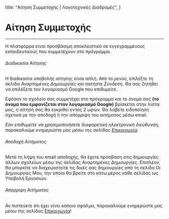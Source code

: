   title: "Αίτηση Συμμετοχής | Λογοτεχνικές Διαδρομές",
}

# Αίτηση Συμμετοχής
***
<div className="mt-5" />

Η πλατφόρμα είναι προσβάσιμη αποκλειστικά σε εγγεγραμμένους εκπαιδευτικούς που συμμετέχουν στο πρόγραμμα.

###### Διαδικασία Αίτησης
Η διαδικασία υποβολής αίτησης είναι απλή. Από το μενού, επιλέξτε τη σελίδα *Αναρτημένες Δημιουργίες* και πατήστε *Σύνδεση*.
Θα σας ζητηθεί να επιλέξετε τον λογαριασμό Google που επιθυμείτε.

Εφόσον το σχολείο σας συμμετέχει στο πρόγραμμα και το όνομά σας **(το όνομα που εμφανίζεται στον λογαριασμό Google)**
βρίσκεται στην λίστα μας, η αίτησή σας θα εγκριθεί εντός 2 ωρών. Θα λάβετε ειδοποίηση σχετικά με την αποδοχή ή
την απόρριψη του αιτήματος μέσω email.

*Εάν επιθυμείτε να χρησιμοποιήσετε διαφορετική ηλεκτρονική διεύθυνση, παρακαλούμε ενημερώστε μας μέσω της σελίδας [Επικοινωνία](/contact).*

###### Αποδοχή Αιτήματος
Μετά τη λήψη του email αποδοχής, θα έχετε πρόσβαση στις δημιουργίες άλλων σχολείων
μέσω της σελίδας Αναρτημένες Δημιουργίες. Επιπλέον, θα μπορείτε να διαχειριστείτε 
τις δικές σας δημιουργίες από τη σελίδα Οι Δημιουργίες Μου,
την οποία θα βρείτε στο κάτω μέρος κάθε σελίδας ως Υποβολή Εργασιών.

###### Απόρριψη Αιτήματος
Αν πιστεύετε ότι έχει γίνει κάποιο σφάλμα, παρακαλούμε ενημερώστε μας μέσω της σελίδας [Επικοινωνία](/contact)!
